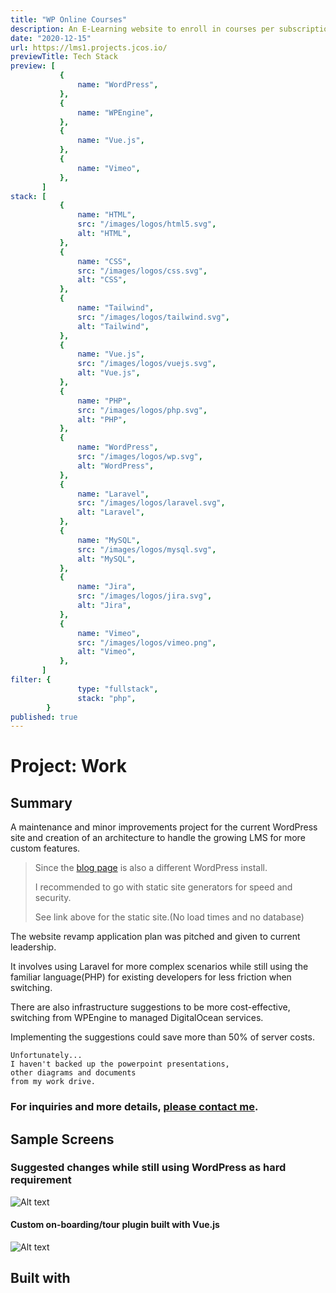 ```yaml
---
title: "WP Online Courses"
description: An E-Learning website to enroll in courses per subscription like PluralSight.
date: "2020-12-15"
url: https://lms1.projects.jcos.io/
previewTitle: Tech Stack
preview: [
           {
               name: "WordPress",
           },
           {
               name: "WPEngine",
           },
           {
               name: "Vue.js",
           },
           {
               name: "Vimeo",
           },
       ]
stack: [
           {
               name: "HTML",
               src: "/images/logos/html5.svg",
               alt: "HTML",
           },
           {
               name: "CSS",
               src: "/images/logos/css.svg",
               alt: "CSS",
           },
           {
               name: "Tailwind",
               src: "/images/logos/tailwind.svg",
               alt: "Tailwind",
           },
           {
               name: "Vue.js",
               src: "/images/logos/vuejs.svg",
               alt: "Vue.js",
           },
           {
               name: "PHP",
               src: "/images/logos/php.svg",
               alt: "PHP",
           },
           {
               name: "WordPress",
               src: "/images/logos/wp.svg",
               alt: "WordPress",
           },
           {
               name: "Laravel",
               src: "/images/logos/laravel.svg",
               alt: "Laravel",
           },
           {
               name: "MySQL",
               src: "/images/logos/mysql.svg",
               alt: "MySQL",
           },
           {
               name: "Jira",
               src: "/images/logos/jira.svg",
               alt: "Jira",
           },
           {
               name: "Vimeo",
               src: "/images/logos/vimeo.png",
               alt: "Vimeo",
           },
       ]
filter: {
               type: "fullstack",
               stack: "php",
        }
published: true
---
```


# Project: Work


## Summary

A maintenance and minor improvements project for the current WordPress site and creation of an architecture to handle the growing LMS for more custom features.

> Since the [blog page](https://blog.skillsuccess.com/) is also a different WordPress install.
>
> I recommended to go with static site generators for speed and security.
>
> See link above for the static site.(No load times and no database)

The website revamp application plan was pitched and given to current leadership.

It involves using Laravel for more complex scenarios while still using the familiar language(PHP) for existing developers for less friction when switching.

There are also infrastructure suggestions to be more cost-effective, switching from WPEngine to managed DigitalOcean services.

Implementing the suggestions could save more than 50% of server costs.


```
Unfortunately...
I haven't backed up the powerpoint presentations,
other diagrams and documents
from my work drive.
```

### For inquiries and more details, [please contact me](https://projects.jcos.io/contact).


## Sample Screens

### Suggested changes while still using WordPress as hard requirement

![Alt text](https://res.cloudinary.com/langitlupakintoncloud/image/upload/v1712141730/projects.jcos.io/c8lcdiwbx6w2kdmholwl.png "Roots stack")

#### Custom on-boarding/tour plugin built with Vue.js

![Alt text](https://res.cloudinary.com/langitlupakintoncloud/image/upload/v1712141993/projects.jcos.io/s3ahe2yb96wgiuajsgxo.png "Custom on-boarding plugin built with Vue.js")


## Built with
